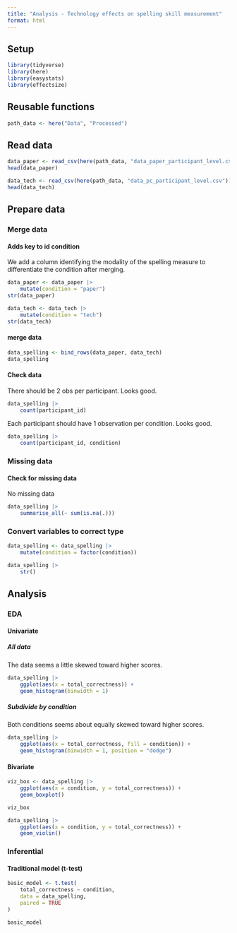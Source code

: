 ```yaml
---
title: "Analysis - Technology effects on spelling skill measurement"
format: html
---
```


## Setup

```r
library(tidyverse)
library(here)
library(easystats)
library(effectsize)
```

## Reusable functions

```r
path_data <- here("Data", "Processed")
```

## Read data

```r
data_paper <- read_csv(here(path_data, "data_paper_participant_level.csv"))
head(data_paper)
```

```r
data_tech <- read_csv(here(path_data, "data_pc_participant_level.csv"))
head(data_tech)
```

## Prepare data
### Merge data

#### Adds key to id condition

We add a column identifying the modality of the spelling measure to 
differentiate the condition after merging.

```r
data_paper <- data_paper |>
    mutate(condition = "paper")
str(data_paper)

data_tech <- data_tech |>
    mutate(condition = "tech")
str(data_tech)
```

#### merge data

```r
data_spelling <- bind_rows(data_paper, data_tech)
data_spelling
```

#### Check data

There should be 2 obs per participant. Looks good.
```r
data_spelling |>
    count(participant_id)
```

Each participant should have 1 observation per condition. Looks good.
```r
data_spelling |>
    count(participant_id, condition)
```

### Missing data

#### Check for missing data

No missing data
```r
data_spelling |>
    summarise_all(~ sum(is.na(.)))
```

### Convert variables to correct type

```r
data_spelling <- data_spelling |>
    mutate(condition = factor(condition))

data_spelling |>
    str()
```

## Analysis
### EDA
#### Univariate
##### All data

The data seems a little skewed toward higher scores.
```r
data_spelling |>
    ggplot(aes(x = total_correctness)) +
    geom_histogram(binwidth = 1)
```

##### Subdivide by condition

Both conditions seems about equally skewed toward higher scores.
```r
data_spelling |>
    ggplot(aes(x = total_correctness, fill = condition)) +
    geom_histogram(binwidth = 1, position = "dodge")
```

#### Bivariate
```r
viz_box <- data_spelling |>
    ggplot(aes(x = condition, y = total_correctness)) +
    geom_boxplot()

viz_box
```

```r
data_spelling |>
    ggplot(aes(x = condition, y = total_correctness)) +
    geom_violin()
```

### Inferential

#### Traditional model (t-test)
```r
basic_model <- t.test(
    total_correctness ~ condition,
    data = data_spelling,
    paired = TRUE
)

basic_model
```
